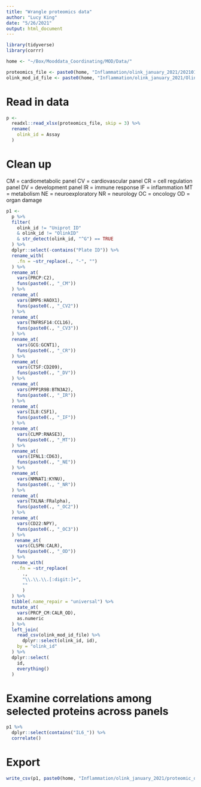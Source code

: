 ```yaml
---
title: "Wrangle proteomics data"
author: "Lucy King"
date: "5/26/2021"
output: html_document
---
```


```r
library(tidyverse)
library(corrr)

home <- "~/Box/Mooddata_Coordinating/MOD/Data/"

proteomics_file <- paste0(home, "Inflammation/olink_january_2021/20210166_Wong_NPX.xlsx")
olink_mod_id_file <- paste0(home, "Inflammation/olink_january_2021/Olink_MoD_ID_link.csv")
```

# Read in data
```r
p <-
  readxl::read_xlsx(proteomics_file, skip = 3) %>% 
  rename(
    olink_id = Assay
  )
```

# Clean up
CM = cardiometabolic panel
CV = cardiovascular panel
CR = cell regulation panel
DV = development panel
IR = immune response
IF = inflammation
MT = metabolism
NE = neuroexploratory
NR = neurology
OC = oncology
OD = organ damage

```r
p1 <-
  p %>% 
  filter(
    olink_id != "Uniprot ID" 
    & olink_id != "OlinkID" 
    & str_detect(olink_id, "^G") == TRUE
  ) %>% 
  dplyr::select(-contains("Plate ID")) %>% 
  rename_with(
    .fn = ~str_replace(., "-", "")
  ) %>% 
  rename_at(
    vars(PRCP:C2),
    funs(paste0(., "_CM"))
  ) %>% 
  rename_at(
    vars(BMP6:HAOX1),
    funs(paste0(., "_CV2"))
  ) %>% 
  rename_at(
    vars(TNFRSF14:CCL16),
    funs(paste0(., "_CV3"))
  ) %>% 
  rename_at(
    vars(GCG:GCNT1),
    funs(paste0(., "_CR"))
  ) %>% 
  rename_at(
    vars(CTSF:CD209),
    funs(paste0(., "_DV"))
  ) %>% 
  rename_at(
    vars(PPP1R9B:BTN3A2),
    funs(paste0(., "_IR"))
  ) %>% 
  rename_at(
    vars(IL8:CSF1),
    funs(paste0(., "_IF"))
  ) %>% 
  rename_at(
    vars(CLMP:RNASE3),
    funs(paste0(., "_MT"))
  ) %>% 
  rename_at(
    vars(IFNL1:CD63),
    funs(paste0(., "_NE"))
  ) %>% 
  rename_at(
    vars(NMNAT1:KYNU),
    funs(paste0(., "_NR"))
  ) %>% 
  rename_at(
    vars(TXLNA:FRalpha),
    funs(paste0(., "_OC2"))
  ) %>% 
  rename_at(
    vars(CD22:NPY),
    funs(paste0(., "_OC3"))
  ) %>% 
   rename_at(
    vars(CLSPN:CALR),
    funs(paste0(., "_OD"))
  ) %>% 
  rename_with(
    .fn = ~str_replace(
      ., 
      "\\.\\.\\.[:digit:]+", 
      ""
      )
  ) %>% 
  tibble(.name_repair = "universal") %>% 
  mutate_at(
    vars(PRCP_CM:CALR_OD),
    as.numeric
  ) %>% 
  left_join(
    read_csv(olink_mod_id_file) %>% 
      dplyr::select(olink_id, id), 
    by = "olink_id"
  ) %>% 
  dplyr::select(
    id,
    everything()
  )
```

# Examine correlations among selected proteins across panels
```r
p1 %>% 
  dplyr::select(contains("IL6_")) %>% 
  correlate()
```
# Export
```r
write_csv(p1, paste0(home, "Inflammation/olink_january_2021/proteomic_data_formatted.csv"))
```


